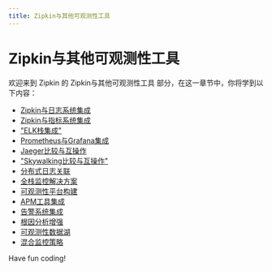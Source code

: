 ```yaml
---
title: Zipkin与其他可观测性工具
---
```


# Zipkin与其他可观测性工具

欢迎来到 Zipkin 的 Zipkin与其他可观测性工具 部分，在这一章节中，你将学到以下内容：

- [Zipkin与日志系统集成](./0-zipkin-integration-with-logging-system.mdx)
- [Zipkin与指标系统集成](./1-zipkin-and-indicator-system-integration.mdx)
- ["ELK栈集成"](./2-elk-stack-integration.mdx)
- [Prometheus与Grafana集成](./3-prometheus-and-grafana-integration.mdx)
- [Jaeger比较与互操作](./4-jaeger-comparison-and-interoperability.mdx)
- ["Skywalking比较与互操作"](./5-skywalking-comparison-and-interoperability.mdx)
- [分布式日志关联](./6-distributed-log-correlation.mdx)
- [全栈监控解决方案](./7-full-stack-monitoring-solution.mdx)
- [可观测性平台构建](./8-observability-platform-construction.mdx)
- [APM工具集成](./9-apm-tool-integration.mdx)
- [告警系统集成](./10-alarm-system-integration.mdx)
- [根因分析增强](./11-root-cause-analysis-enhancements.mdx)
- [可观测性数据湖](./12-observability-data-lake.mdx)
- [混合监控策略](./13-hybrid-monitoring-strategy.mdx)

Have fun coding!
